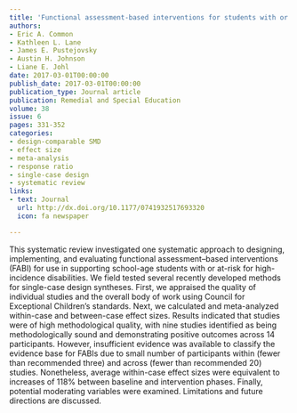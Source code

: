 ```yaml
---
title: 'Functional assessment-based interventions for students with or at-risk for high incidence disabilities: Field-testing single-case synthesis methods'
authors:
- Eric A. Common
- Kathleen L. Lane
- James E. Pustejovsky
- Austin H. Johnson
- Liane E. Johl
date: 2017-03-01T00:00:00
publish_date: 2017-03-01T00:00:00
publication_type: Journal article
publication: Remedial and Special Education
volume: 38 
issue: 6
pages: 331-352
categories:
- design-comparable SMD
- effect size
- meta-analysis
- response ratio
- single-case design
- systematic review
links:
- text: Journal
  url: http://dx.doi.org/10.1177/0741932517693320
  icon: fa newspaper

---
```



This systematic review investigated one systematic approach to designing, implementing, and evaluating functional assessment–based interventions (FABI) for use in supporting school-age students with or at-risk for high-incidence disabilities. We field tested several recently developed methods for single-case design syntheses. First, we appraised the quality of individual studies and the overall body of work using Council for Exceptional Children’s standards. Next, we calculated and meta-analyzed within-case and between-case effect sizes. Results indicated that studies were of high methodological quality, with nine studies identified as being methodologically sound and demonstrating positive outcomes across 14 participants. However, insufficient evidence was available to classify the evidence base for FABIs due to small number of participants within (fewer than recommended three) and across (fewer than recommended 20) studies. Nonetheless, average within-case effect sizes were equivalent to increases of 118% between baseline and intervention phases. Finally, potential moderating variables were examined. Limitations and future directions are discussed.

